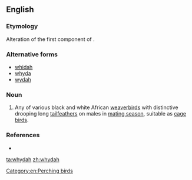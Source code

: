 ==English==

===Etymology===
Alteration of the first component of {{m|en|widow bird}}.

===Alternative forms===
* [[whidah]]
* [[whyda]]
* [[wydah]]

===Noun===
{{en-noun}}

# Any of various black and white African [[weaverbird]]s with distinctive drooping long [[tailfeather]]s on males in [[mating season]], suitable as [[cage bird]]s.

===References===
* {{R:Websters}}

[[Category:en:Perching birds]]

[[ta:whydah]]
[[zh:whydah]]